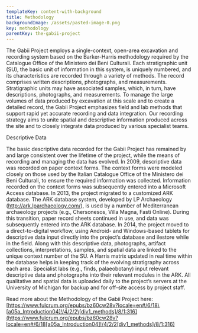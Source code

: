 ```yaml
---
templateKey: content-with-background
title: Methodology
backgroundImage: /assets/pasted-image-0.png
key: methodology
parentKey: the-gabii-project
---
```

The Gabii Project employs a single-context, open-area excavation and recording system based on the Barker-Harris methodology required by the Catalogue Office of the Ministero dei Beni Culturali. Each stratigraphic unit (SU), the basic unit of information in this system, is uniquely numbered, and its characteristics are recorded through a variety of methods. The record comprises written descriptions, photographs, and measurements. Stratigraphic units may have associated samples, which, in turn, have descriptions, photographs, and measurements. To manage the large volumes of data produced by excavation at this scale and to create a detailed record, the Gabii Project emphasizes field and lab methods that support rapid yet accurate recording and data integration. Our recording strategy aims to unite spatial and descriptive information produced across the site and to closely integrate data produced by various specialist teams.



Descriptive Data

The basic descriptive data recorded for the Gabii Project has remained by and large consistent over the lifetime of the project, while the means of recording and managing the data has evolved. In 2009, descriptive data was recorded on paper context forms. The context forms were modeled closely on those used by the Italian Catalogue Office of the Ministero dei Beni Culturali, to ensure the required information was collected. Information recorded on the context forms was subsequently entered into a Microsoft Access database. In 2013, the project migrated to a customized ARK database. The ARK database system, developed by LP Archaeology (http://ark.lparchaeology.com/), is used by a number of Mediterranean archaeology projects (e.g., Chersonesos, Villa Magna, Fasti Online). During this transition, paper record sheets continued in use, and data was subsequently entered into the ARK database. In 2014, the project moved to a direct-to-digital workflow, using Android- and Windows-based tablets for descriptive data input directly into the project’s database and ilestore while in the field. Along with this descriptive data, photographs, artifact collections, interpretations, samples, and spatial data are linked to the unique context number of the SU. A Harris matrix updated in real time within the database helps in keeping track of the evolving stratigraphy across each area. Specialist labs (e.g., finds, palaeobotany) input relevant descriptive data and photographs into their relevant modules in the ARK. All qualitative and spatial data is uploaded daily to the project’s servers at the University of Michigan for backup and for off-site access by project staff.



Read more about the Methodology of the Gabii Project here:[https://www.fulcrum.org/epubs/bz60cw28v?locale=en#/6/18\[a05a_Introduction04]!/4/2/2\[div1_methods]/8/1:316](https://www.fulcrum.org/epubs/bz60cw28v?locale=en#/6/18[a05a_Introduction04]!/4/2/2[div1_methods]/8/1:316)
